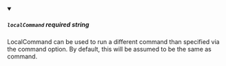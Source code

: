 
<details className="config-field" data-expandable="false" open>
<summary>

##### `localCommand` <span class="config-field-required" data-required="false">required</span> <span class="config-field-type">string</span> <span class="config-field-default"></span>

LocalCommand can be used to run a different command than specified via the command option. By
default, this will be assumed to be the same as command.

</summary>



</details>
